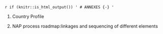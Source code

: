 `r if (knitr::is_html_output()) '
# ANNEXES {-}
'`


1.	Country Profile

2. NAP process roadmap:linkages and sequencing of different elements





